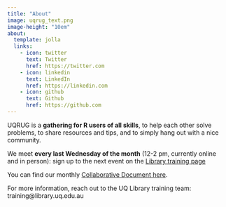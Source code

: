 ```yaml
---
title: "About"
image: uqrug_text.png
image-height: "10em"
about:
  template: jolla
  links:
    - icon: twitter
      text: Twitter
      href: https://twitter.com
    - icon: linkedin
      text: LinkedIn
      href: https://linkedin.com
    - icon: github
      text: Github
      href: https://github.com
---
```


UQRUG is a **gathering for R users of all skills**, to help each other solve problems, to share resources and tips, and to simply hang out with a nice community.

We meet **every last Wednesday of the month** (12-2 pm, currently online and in person): sign up to the next event on the [Library training page](https://web.library.uq.edu.au/library-services/training)

You can find our monthly [Collaborative Document here](https://demo.hedgedoc.org/s/HJCLW3fWU).

For more information, reach out to the UQ Library training team: training@library.uq.edu.au

